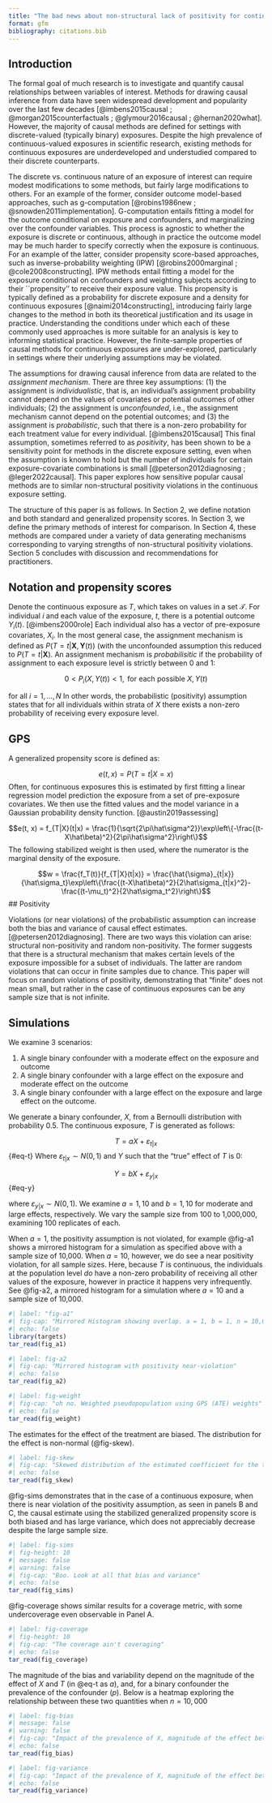 ```yaml
---
title: "The bad news about non-structural lack of positivity for continuous exposures"
format: gfm
bibliography: citations.bib
---
```


## Introduction

The formal goal of much research is to investigate and quantify causal relationships between variables of interest. Methods for drawing causal inference from data have seen widespread development and popularity over the last few decades [@imbens2015causal ; @morgan2015counterfactuals ; @glymour2016causal ; @hernan2020what]. However, the majority of causal methods are defined for settings with discrete-valued (typically binary) exposures. Despite the high prevalence of continuous-valued exposures in scientific research, existing methods for continuous exposures are underdeveloped and understudied compared to their discrete counterparts.

The discrete vs. continuous nature of an exposure of interest can require modest modifications to some methods, but fairly large modifications to others. For an example of the former, consider outcome model-based approaches, such as g-computation [@robins1986new ; @snowden2011implementation]. G-computation entails fitting a model for the outcome conditional on exposure and confounders, and marginalizing over the confounder variables. This process is agnostic to whether the exposure is discrete or continuous, although in practice the outcome model may be much harder to specify correctly when the exposure is continuous. For an example of the latter, consider propensity score-based approaches, such as inverse-probability weighting (IPW) [@robins2000marginal ; @cole2008constructing]. IPW methods entail fitting a model for the exposure conditional on confounders and weighting subjects according to their ``propensity'' to receive their exposure value. This propensity is typically defined as a probability for discrete exposure and a density for continuous exposures [@naimi2014constructing], introducing fairly large changes to the method in both its theoretical justification and its usage in practice. Understanding the conditions under which each of these commonly used approaches is more suitable for an analysis is key to informing statistical practice. However, the finite-sample properties of causal methods for continuous exposures are under-explored, particularly in settings where their underlying assumptions may be violated.

The assumptions for drawing causal inference from data are related to the *assignment mechanism*. There are three key assumptions: (1) the assignment is *individualistic*, that is, an individual's assignment probability cannot depend on the values of covariates or potential outcomes of other individuals; (2) the assignment is *unconfounded*, i.e., the assignment mechanism cannot depend on the potential outcomes; and (3) the assignment is *probabilistic*, such that there is a non-zero probability for each treatment value for every individual. [@imbens2015causal] This final assumption, sometimes referred to as *positivity*, has been shown to be a sensitivity point for methods in the discrete exposure setting, even when the assumption is known to hold but the number of individuals for certain exposure-covariate combinations is small [@peterson2012diagnosing ; @leger2022causal]. This paper explores how sensitive popular causal methods are to similar non-structural positivity violations in the continuous exposure setting.

The structure of this paper is as follows. In Section 2, we define notation and both standard and generalized propensity scores. In Section 3, we define the primary methods of interest for comparison. In Section 4, these methods are compared under a variety of data generating mechanisms corresponding to varying strengths of non-structural positivity violations. Section 5 concludes with discussion and recommendations for practitioners.

## Notation and propensity scores

Denote the continuous exposure as $T$, which takes on values in a set $\mathscr{T}$. For individual $i$ and each value of the exposure, $t$, there is a potential outcome $Y_i(t)$. [@imbens2000role] Each individual also has a vector of pre-exposure covariates, $X_i$. In the most general case, the assignment mechanism is defined as $P(T=t|\mathbf{X}, \mathbf{Y}(t))$ (with the unconfounded assumption this reduced to $P(T=t|\mathbf{X})$. An assignment mechanism is *probabilisitic* if the probability of assignment to each exposure level is strictly between 0 and 1:

$$0 < P_i(X, Y(t)) < 1, \textrm{ for each possible } X, Y(t)$$ 

for all $i=1, \dots, N$
In other words, the probabilistic (positivity) assumption states that for all individuals within strata of $X$ there exists a non-zero probability of receiving every exposure level. 

## GPS

A generalized propensity score is defined as:

$$e(t, x) = P(T = t | X = x)$$
Often, for continuous exposures this is estimated by first fitting a linear regression model prediction the exposure from a set of pre-exposure covariates. We then use the fitted values and the model variance in a Gaussian probability density function. [@austin2019assessing] 

$$e(t, x) = f_{T|X}(t|x) = \frac{1}{\sqrt{2\pi\hat\sigma^2}}\exp\left\{-\frac{(t-X\hat\beta)^2}{2\pi\hat\sigma^2}\right\}$$
The following stabilized weight is then used, where the numerator is the marginal density of the exposure.

$$w = \frac{f_T(t)}{f_{T|X}(t|x)} = \frac{\hat{\sigma}_{t|x}}{\hat\sigma_t}\exp\left\{\frac{(t-X\hat\beta)^2}{2\hat\sigma_{t|x}^2}-\frac{(t-\mu_t)^2}{2\hat\sigma_t^2}\right\}$$
## Positivity

Violations (or near violations) of the probabilistic assumption can increase both the bias and variance of causal effect estimates. [@petersen2012diagnosing]. There are two ways this violation can arise: structural non-positivity and random non-positivity. The former suggests that there is a structural mechanism that makes certain levels of the exposure impossible for a subset of individuals. The latter are random violations that can occur in finite samples due to chance. This paper will focus on random violations of positivity, demonstrating that "finite" does not mean small, but rather in the case of continuous exposures can be any sample size that is not infinite.

## Simulations

We examine 3 scenarios:

1. A single binary confounder with a moderate effect on the exposure and outcome
2. A single binary confounder with a large effect on the exposure and moderate effect on the outcome
3. A single binary confounder with a large effect on the exposure and large effect on the outcome.

We generate a binary confounder, $X$, from a Bernoulli distribution with probability 0.5. The continuous exposure, $T$ is generated as follows:

$$
T = aX + \varepsilon_{t|x}
$$ {#eq-t}
Where $\varepsilon_{t|x}\sim N(0,1)$ and $Y$ such that the "true" effect of $T$ is 0:

$$
Y = bX + \varepsilon_{y|x}
$$ {#eq-y}

where $\varepsilon_{y|x}\sim N(0,1)$. We examine $a = 1, 10$ and $b=1,10$ for moderate and large effects, respectively. We vary the sample size from 100 to 1,000,000, examining 100 replicates of each.

When $a = 1$, the positivity assumption is not violated, for example @fig-a1 shows a mirrored histogram for a simulation as specified above with a sample size of 10,000. When $a = 10$, however, we do see a near positivity violation, for all sample sizes. Here, because $T$ is continuous, the individuals at the population level *do* have a non-zero probability of receiving all other values of the exposure, however in practice it happens very infrequently. See @fig-a2, a mirrored histogram for a simulation where $a=10$ and a sample size of 10,000.

```r
#| label: "fig-a1"
#| fig-cap: "Mirrored Histogram showing overlap. a = 1, b = 1, n = 10,000"
#| echo: false
library(targets)
tar_read(fig_a1)
```

```r
#| label: fig-a2
#| fig-cap: "Mirrored histogram with positivity near-violation"
#| echo: false
tar_read(fig_a2)
```

```r
#| label: fig-weight
#| fig-cap: "oh no. Weighted pseudopopulation using GPS (ATE) weights"
#| echo: false
tar_read(fig_weight)
```

The estimates for the effect of the treatment are biased. The distribution for the effect is non-normal (@fig-skew).

```r
#| label: fig-skew
#| fig-cap: "Skewed distribution of the estimated coefficient for the treatment. For reference a normal density is overlaid in orange."
#| echo: false
tar_read(fig_skew)
```

@fig-sims demonstrates that in the case of a continuous exposure, when there is near violation of the positivity assumption, as seen in panels B and C, the causal estimate using the stabilized generalized propensity score is both biased and has large variance, which does not appreciably decrease despite the large sample size.


```r
#| label: fig-sims
#| fig-height: 10
#| message: false
#| warning: false
#| fig-cap: "Boo. Look at all that bias and variance"
#| echo: false
tar_read(fig_sims)
```


@fig-coverage shows similar results for a coverage metric, with some undercoverage even observable in Panel A.

```r
#| label: fig-coverage
#| fig-height: 10
#| fig-cap: "The coverage ain't coveraging"
#| echo: false
tar_read(fig_coverage)
```

The magnitude of the bias and variability depend on the magnitude of the effect of $X$ and $T$ (in @eq-t as $a$), and, for a binary confounder the prevalence of the confounder ($p$). Below is a heatmap exploring the relationship between these two quantities when $n = 10,000$

```r
#| label: fig-bias
#| message: false
#| warning: false
#| fig-cap: "Impact of the prevalence of X, magnitude of the effect between X and T, and magnitude of the effect between X and Y on the bias of the observed exposure effect."
#| echo: false
tar_read(fig_bias)
```


```r
#| label: fig-variance
#| fig-cap: "Impact of the prevalence of X, magnitude of the effect between X and T, and magnitude of the effect between X and Y on the variability in the observed exposure effect."
#| echo: false
tar_read(fig_variance)
```

